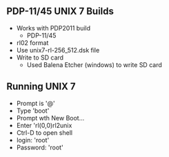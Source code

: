== PDP-11/45 UNIX 7 Builds ==

* Works with PDP2011 build
** PDP-11/45
* rl02 format
* Use unix7-rl-256_512.dsk file
* Write to SD card
** Used Balena Etcher (windows) to write SD card

== Running UNIX 7 ==

* Prompt is '@'
* Type 'boot'
* Prompt wth New Boot...
* Enter 'rl(0,0)rl2unix
* Ctrl-D to open shell
* login: 'root'
* Password: 'root'
